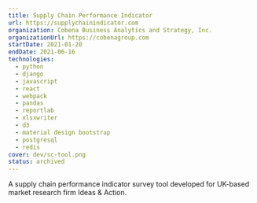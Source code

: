 ```yaml
---
title: Supply Chain Performance Indicator
url: https://supplychainindicator.com
organization: Cobena Business Analytics and Strategy, Inc.
organizationUrl: https://cobenagroup.com
startDate: 2021-01-20
endDate: 2021-06-16
technologies:
  - python
  - django
  - javascript
  - react
  - webpack
  - pandas
  - reportlab
  - xlsxwriter
  - d3
  - material design bootstrap
  - postgresql
  - redis
cover: dev/sc-tool.png
status: archived
---
```


A supply chain performance indicator survey tool developed for UK-based market research firm Ideas & Action.
